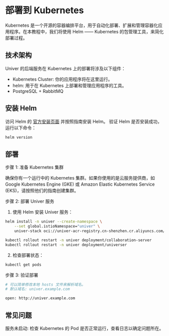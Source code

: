 
# 部署到 Kubernetes

<BadgeGroup values={[UniverTypes.GENERAL]} value={UniverTypes.GENERAL} />

Kubernetes 是一个开源的容器编排平台，用于自动化部署、扩展和管理容器化应用程序。在本教程中，我们将使用 Helm —— Kubernetes 的包管理工具，来简化部署过程。

## 技术架构

Univer 的后端服务在 Kubernetes 上的部署将涉及以下组件：

- Kubernetes Cluster: 你的应用程序将在这里运行。
- helm: 用于在 Kubernetes 上部署和管理应用程序的工具。
- PostgreSQL + RabbitMQ

## 安装 Helm

访问 Helm 的 [官方安装页面](https://helm.sh/docs/intro/install/)  并按照指南安装 Helm。
验证 Helm 是否安装成功，运行以下命令：

```bash
helm version
```

## 部署

步骤 1: 准备 Kubernetes 集群

确保你有一个运行中的 Kubernetes 集群。如果你使用的是云服务提供商，如 Google Kubernetes Engine (GKE) 或 Amazon Elastic Kubernetes Service (EKS)，请按照他们的指南创建集群。

步骤 2: 部署 Univer 服务

1. 使用 Helm 安装 Univer 服务：

```bash
helm install -n univer --create-namespace \
    --set global.istioNamespace="univer" \
    univer-stack oci://univer-acr-registry.cn-shenzhen.cr.aliyuncs.com/helm-charts/univer-stack

kubectl rollout restart -n univer deployment/collaboration-server
kubectl rollout restart -n univer deployment/universer
```

2. 检查部署状态：

```bash
kubectl get pods
```

步骤 3: 验证部署

```bash
# 可以简单修改本地 hosts 文件来解析域名。
# 默认域名: univer.example.com

open: http://univer.example.com
```

## 常见问题

服务未启动: 检查 Kubernetes 的 Pod 是否正常运行，查看日志以确定问题所在。
